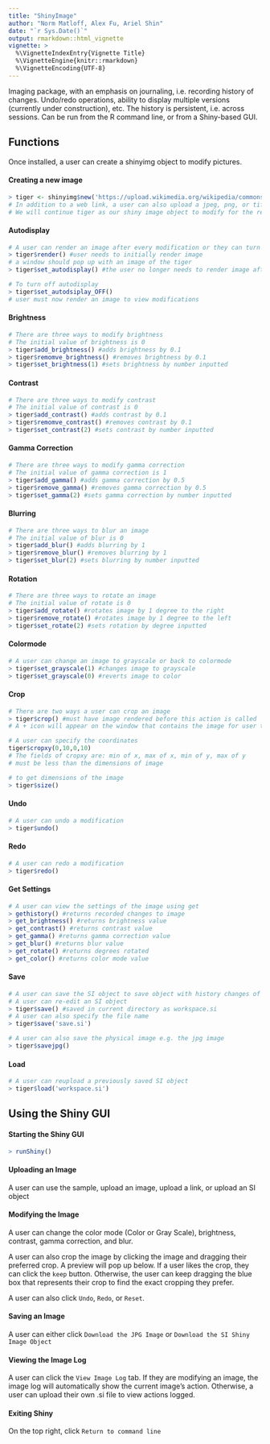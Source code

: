 ```yaml
---
title: "ShinyImage"
author: "Norm Matloff, Alex Fu, Ariel Shin"
date: "`r Sys.Date()`"
output: rmarkdown::html_vignette
vignette: >
  %\VignetteIndexEntry{Vignette Title}
  %\VignetteEngine{knitr::rmarkdown}
  %\VignetteEncoding{UTF-8}
---
```


Imaging package, with an emphasis on journaling, i.e. recording history of changes. Undo/redo operations, ability to display multiple versions (currently under construction), etc. The history is persistent, i.e. across sessions. Can be run from the R command line, or from a Shiny-based GUI.

## Functions

Once installed, a user can create a shinyimg object to modify pictures.

#### Creating a new image

```R
> tiger <- shinyimg$new('https://upload.wikimedia.org/wikipedia/commons/1/1c/Tigerwater_edit2.jpg')
# In addition to a web link, a user can also upload a jpeg, png, or tiff saved locally.
# We will continue tiger as our shiny image object to modify for the rest of our examples
```

#### Autodisplay
```R
# A user can render an image after every modification or they can turn on autodisplay
> tiger$render() #user needs to initially render image
# a window should pop up with an image of the tiger
> tiger$set_autodisplay() #the user no longer needs to render image after a modification

# To turn off autodisplay
> tiger$set_autodsiplay_OFF()
# user must now render an image to view modifications
```

#### Brightness

```R
# There are three ways to modify brightness
# The initial value of brightness is 0
> tiger$add_brightness() #adds brightness by 0.1
> tiger$remomve_brightness() #removes brightness by 0.1
> tiger$set_brightness(1) #sets brightness by number inputted

```

#### Contrast
```R
# There are three ways to modify contrast
# The initial value of contrast is 0
> tiger$add_contrast() #adds contrast by 0.1
> tiger$remomve_contrast() #removes contrast by 0.1
> tiger$set_contrast(2) #sets contrast by number inputted
```

#### Gamma Correction
```R
# There are three ways to modify gamma correction
# The initial value of gamma correction is 1
> tiger$add_gamma() #adds gamma correction by 0.5
> tiger$remove_gamma() #removes gamma correction by 0.5
> tiger$set_gamma(2) #sets gamma correction by number inputted
```

#### Blurring
```R
# There are three ways to blur an image
# The initial value of blur is 0
> tiger$add_blur() #adds blurring by 1
> tiger$remove_blur() #removes blurring by 1
> tiger$set_blur(2) #sets blurring by number inputted
```

#### Rotation
```R
# There are three ways to rotate an image
# The initial value of rotate is 0
> tiger$add_rotate() #rotates image by 1 degree to the right
> tiger$remove_rotate() #rotates image by 1 degree to the left
> tiger$set_rotate(2) #sets rotation by degree inputted
```

#### Colormode
```R
# A user can change an image to grayscale or back to colormode
> tiger$set_grayscale(1) #changes image to grayscale
> tiger$set_grayscale(0) #reverts image to color
```

#### Crop
```R
# There are two ways a user can crop an image
> tiger$crop() #must have image rendered before this action is called
# A + icon will appear on the window that contains the image for user to select the crop

# A user can specify the coordinates
tiger$cropxy(0,10,0,10) 
# The fields of cropxy are: min of x, max of x, min of y, max of y
# must be less than the dimensions of image

# to get dimensions of the image
> tiger$size()
```

#### Undo
```R
# A user can undo a modification
> tiger$undo()
```

#### Redo
```R
# A user can redo a modification
> tiger$redo()
```

#### Get Settings
```R
# A user can view the settings of the image using get
> gethistory() #returns recorded changes to image
> get_brightness() #returns brightness value
> get_contrast() #returns contrast value
> get_gamma() #returns gamma correction value
> get_blur() #returns blur value
> get_rotate() #returns degrees rotated
> get_color() #returns color mode value
```

#### Save
```R
# A user can save the SI object to save object with history changes of image
# A user can re-edit an SI object
> tiger$save() #saved in current directory as workspace.si
# A user can also specify the file name
> tiger$save('save.si') 

# A user can also save the physical image e.g. the jpg image
> tiger$savejpg()
```

#### Load
```R
# A user can reupload a previously saved SI object
> tiger$load('workspace.si')
```

## Using the Shiny GUI

#### Starting the Shiny GUI
```R
> runShiny()
```

#### Uploading an Image
A user can use the sample, upload an image, upload a link, or upload an SI object

#### Modifying the Image
A user can change the color mode (Color or Gray Scale), brightness, contrast, gamma correction, and blur. 

A user can also crop the image by clicking the image and dragging their preferred crop. A preview will pop up below. If a user likes the crop, they can click the `keep` button. Otherwise, the user can keep dragging the blue box that represents their crop to find the exact cropping they prefer. 

A user can also click `Undo`, `Redo`, or `Reset`. 

#### Saving an Image
A user can either click `Download the JPG Image` or `Download the SI Shiny Image Object`

#### Viewing the Image Log
A user can click the `View Image Log` tab. If they are modifying an image, the image log will automatically show the current image's action. Otherwise, a user can upload their own .si file to view actions logged. 

#### Exiting Shiny 
On the top right, click `Return to command line`